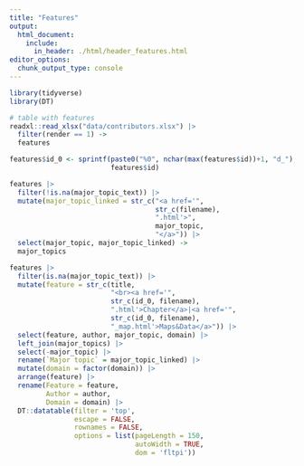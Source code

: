 ```yaml
---
title: "Features"
output:
  html_document:
    include:
      in_header: ./html/header_features.html
editor_options: 
  chunk_output_type: console
---
```


```r
library(tidyverse)
library(DT)

# table with features
readxl::read_xlsx("data/contributors.xlsx") |>
  filter(render == 1) ->
  features

features$id_0 <- sprintf(paste0("%0", nchar(max(features$id))+1, "d_"), 
                         features$id)

features |>
  filter(!is.na(major_topic_text)) |>
  mutate(major_topic_linked = str_c("<a href='",
                                    str_c(filename),
                                    ".html'>",
                                    major_topic,
                                    "</a>")) |>
  select(major_topic, major_topic_linked) ->
  major_topics

features |>
  filter(is.na(major_topic_text)) |>
  mutate(feature = str_c(title, 
                         "<br><a href='",
                         str_c(id_0, filename),
                         ".html'>Chapter</a>|<a href='",
                         str_c(id_0, filename),
                         "_map.html'>Maps&Data</a>")) |>
  select(feature, author, major_topic, domain) |>
  left_join(major_topics) |>
  select(-major_topic) |>
  rename(`Major topic` = major_topic_linked) |>
  mutate(domain = factor(domain)) |>
  arrange(feature) |> 
  rename(Feature = feature,
         Author = author,
         Domain = domain) |> 
  DT::datatable(filter = 'top', 
                escape = FALSE,
                rownames = FALSE,
                options = list(pageLength = 150, 
                               autoWidth = TRUE,
                               dom = 'fltpi'))
```
